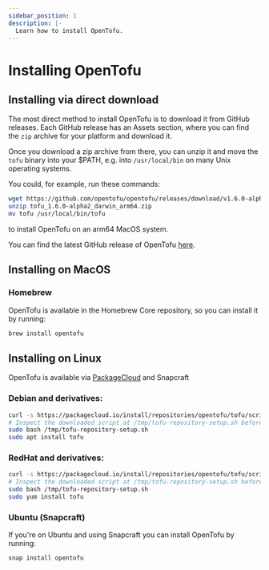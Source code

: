 ```yaml
---
sidebar_position: 1
description: |-
  Learn how to install OpenTofu.
---
```


# Installing OpenTofu

## Installing via direct download

The most direct method to install OpenTofu is to download it from GitHub releases. Each GitHub release has an Assets section, where you can find the `zip` archive for your platform and download it.

Once you download a zip archive from there, you can unzip it and move the `tofu` binary into your $PATH, e.g. into `/usr/local/bin` on many Unix operating systems.

You could, for example, run these commands:

```bash
wget https://github.com/opentofu/opentofu/releases/download/v1.6.0-alpha2/tofu_1.6.0-alpha2_darwin_arm64.zip
unzip tofu_1.6.0-alpha2_darwin_arm64.zip
mv tofu /usr/local/bin/tofu
```

to install OpenTofu on an arm64 MacOS system.

You can find the latest GitHub release of OpenTofu [here](https://github.com/opentofu/opentofu/releases/latest).

## Installing on MacOS

### Homebrew

OpenTofu is available in the Homebrew Core repository, so you can install it by running:

```bash
brew install opentofu
```

## Installing on Linux

OpenTofu is available via [PackageCloud](https://packagecloud.io/opentofu/tofu) and Snapcraft

### Debian and derivatives:
```bash
curl -s https://packagecloud.io/install/repositories/opentofu/tofu/script.deb.sh -o /tmp/tofu-repository-setup.sh
# Inspect the downloaded script at /tmp/tofu-repository-setup.sh before running
sudo bash /tmp/tofu-repository-setup.sh
sudo apt install tofu
```

### RedHat and derivatives:
```bash
curl -s https://packagecloud.io/install/repositories/opentofu/tofu/script.rpm.sh -o /tmp/tofu-repository-setup.sh
# Inspect the downloaded script at /tmp/tofu-repository-setup.sh before running
sudo bash /tmp/tofu-repository-setup.sh
sudo yum install tofu
```

### Ubuntu (Snapcraft)

If you're on Ubuntu and using Snapcraft you can install OpenTofu by running:

```bash
snap install opentofu
```
